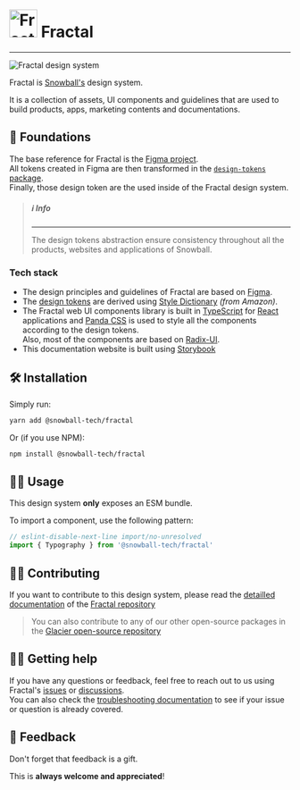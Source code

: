 
<Meta title="Fractal" />

# <img alt="Fractal's logo" src="/images/logo_fractal.png" width="50" /> Fractal

---

![Fractal design system](/images/cover_fractal.png)

Fractal is [Snowball's](https://snowball.xyz) design system.

It is a collection of assets, UI components and guidelines that are used to
build products, apps, marketing contents and documentations.

## 🧱 Foundations

The base reference for Fractal is the
[Figma project](https://www.figma.com/community/file/1281271374017743876/%E2%9D%84%EF%B8%8F-Fractal-Design-System).  
All tokens created in Figma are then transformed in the
[`design-tokens` package](https://www.npmjs.com/package/@snowball-tech/design-tokens).  
Finally, those design token are the used inside of the Fractal design system.

> ##### ℹ️ Info
>
> ---
>
> The design tokens abstraction ensure consistency throughout all the
> products, websites and applications of Snowball.

### Tech stack

- The design principles and guidelines of Fractal are based on
  [Figma](https://www.figma.com/community/file/1281271374017743876/%E2%9D%84%EF%B8%8F-Fractal-Design-System).
- The [design tokens](https://github.com/snowball-tech/fractal/tree/main/packages/design-tokens)
  are derived using [Style Dictionary](https://amzn.github.io/style-dictionary/#/)
  _(from Amazon)_.
- The Fractal web UI components library is built in
  [TypeScript](https://www.typescriptlang.org/) for
  [React](https://reactjs.org/) applications and
  [Panda CSS](https://panda-css.com/) is used to style all the components
  according to the design tokens.  
  Also, most of the components are based on
  [Radix-UI](https://www.radix-ui.com/).
- This documentation website is built using [Storybook](https://storybook.js.org/)

## 🛠️ Installation

Simply run:

```bash
yarn add @snowball-tech/fractal
```

Or (if you use NPM):

```bash
npm install @snowball-tech/fractal
```

## 👩‍💻 Usage

This design system **only** exposes an ESM bundle.

To import a component, use the following pattern:

```js
// eslint-disable-next-line import/no-unresolved
import { Typography } from '@snowball-tech/fractal'
```

## ✍🏿 Contributing

If you want to contribute to this design system, please read the
[detailled documentation](https://github.com/snowball-tech/fractal/blob/main/README.md)
of the [Fractal repository](https://github.com/snowball-tech/fractal)

> You can also contribute to any of our other open-source packages in the
> [Glacier open-source repository](https://github.com/snowball-tech/glacier)

## 🤷‍♂️ Getting help

If you have any questions or feedback, feel free to reach out to us using
Fractal's [issues](https://github.com/snowball-tech/fractal/issues) or
[discussions](https://github.com/snowball-tech/fractal/discussions).  
You can also check the
[troubleshooting documentation](https://github.com/snowball-tech/fractal/blob/main/docs/TROUBLESHOOTING.md)
to see if your issue or question is already covered.

## 💞 Feedback

Don't forget that feedback is a gift.

This is **always welcome and appreciated**!
